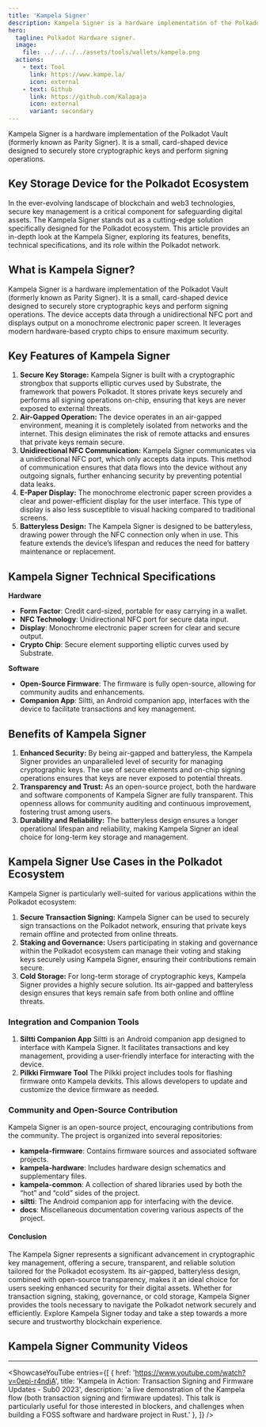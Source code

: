 ```yaml
---
title: 'Kampela Signer'
description: Kampela Signer is a hardware implementation of the Polkadot Vault. It is a small, card-shaped device designed to securely store cryptographic keys and perform signing operations.
hero:
  tagline: Polkadot Hardware signer.
  image: 
    file: ../../../../assets/tools/wallets/kampela.png
  actions:
    - text: Tool
      link: https://www.kampe.la/
      icon: external
    - text: Github
      link: https://github.com/Kalapaja
      icon: external
      variant: secondary
---
```



Kampela Signer is a hardware implementation of the Polkadot Vault (formerly known as Parity Signer). It is a small, card-shaped device designed to securely store cryptographic keys and perform signing operations.

## Key Storage Device for the Polkadot Ecosystem
In the ever-evolving landscape of blockchain and web3 technologies, secure key management is a critical component for safeguarding digital assets. The Kampela Signer stands out as a cutting-edge solution specifically designed for the Polkadot ecosystem. This article provides an in-depth look at the Kampela Signer, exploring its features, benefits, technical specifications, and its role within the Polkadot network.

## What is Kampela Signer?
Kampela Signer is a hardware implementation of the Polkadot Vault (formerly known as Parity Signer). It is a small, card-shaped device designed to securely store cryptographic keys and perform signing operations. The device accepts data through a unidirectional NFC port and displays output on a monochrome electronic paper screen. It leverages modern hardware-based crypto chips to ensure maximum security.

## Key Features of Kampela Signer
1. **Secure Key Storage:** Kampela Signer is built with a cryptographic strongbox that supports elliptic curves used by Substrate, the framework that powers Polkadot. It stores private keys securely and performs all signing operations on-chip, ensuring that keys are never exposed to external threats.
2. **Air-Gapped Operation:** The device operates in an air-gapped environment, meaning it is completely isolated from networks and the internet. This design eliminates the risk of remote attacks and ensures that private keys remain secure.
3. **Unidirectional NFC Communication:** Kampela Signer communicates via a unidirectional NFC port, which only accepts data inputs. This method of communication ensures that data flows into the device without any outgoing signals, further enhancing security by preventing potential data leaks.
4. **E-Paper Display:** The monochrome electronic paper screen provides a clear and power-efficient display for the user interface. This type of display is also less susceptible to visual hacking compared to traditional screens.
5. **Batteryless Design:** The Kampela Signer is designed to be batteryless, drawing power through the NFC connection only when in use. This feature extends the device’s lifespan and reduces the need for battery maintenance or replacement.

## Kampela Signer Technical Specifications
**Hardware**
- **Form Factor**: Credit card-sized, portable for easy carrying in a wallet.
- **NFC Technology**: Unidirectional NFC port for secure data input.
- **Display**: Monochrome electronic paper screen for clear and secure output.
- **Crypto Chip**: Secure element supporting elliptic curves used by Substrate.

**Software**
- **Open-Source Firmware**: The firmware is fully open-source, allowing for community audits and enhancements.
- **Companion App**: Siltti, an Android companion app, interfaces with the device to facilitate transactions and key management.

## Benefits of Kampela Signer
1. **Enhanced Security:** By being air-gapped and batteryless, the Kampela Signer provides an unparalleled level of security for managing cryptographic keys. The use of secure elements and on-chip signing operations ensures that keys are never exposed to potential threats.
2. **Transparency and Trust:** As an open-source project, both the hardware and software components of Kampela Signer are fully transparent. This openness allows for community auditing and continuous improvement, fostering trust among users.
3. **Durability and Reliability:** The batteryless design ensures a longer operational lifespan and reliability, making Kampela Signer an ideal choice for long-term key storage and management.

## Kampela Signer Use Cases in the Polkadot Ecosystem
Kampela Signer is particularly well-suited for various applications within the Polkadot ecosystem:
1. **Secure Transaction Signing:** Kampela Signer can be used to securely sign transactions on the Polkadot network, ensuring that private keys remain offline and protected from online threats.
2. **Staking and Governance:** Users participating in staking and governance within the Polkadot ecosystem can manage their voting and staking keys securely using Kampela Signer, ensuring their contributions remain secure.
3. **Cold Storage:** For long-term storage of cryptographic keys, Kampela Signer provides a highly secure solution. Its air-gapped and batteryless design ensures that keys remain safe from both online and offline threats.

### Integration and Companion Tools
1. **Siltti Companion App**
Siltti is an Android companion app designed to interface with Kampela Signer. It facilitates transactions and key management, providing a user-friendly interface for interacting with the device.
2. **Pilkki Firmware Tool**
The Pilkki project includes tools for flashing firmware onto Kampela devkits. This allows developers to update and customize the device firmware as needed.

### Community and Open-Source Contribution
Kampela Signer is an open-source project, encouraging contributions from the community. The project is organized into several repositories:
- **kampela-firmware**: Contains firmware sources and associated software projects.
- **kampela-hardware**: Includes hardware design schematics and supplementary files.
- **kampela-common**: A collection of shared libraries used by both the “hot” and “cold” sides of the project.
- **siltti**: The Android companion app for interfacing with the device.
- **docs**: Miscellaneous documentation covering various aspects of the project.

#### Conclusion
The Kampela Signer represents a significant advancement in cryptographic key management, offering a secure, transparent, and reliable solution tailored for the Polkadot ecosystem. Its air-gapped, batteryless design, combined with open-source transparency, makes it an ideal choice for users seeking enhanced security for their digital assets. Whether for transaction signing, staking, governance, or cold storage, Kampela Signer provides the tools necessary to navigate the Polkadot network securely and efficiently. Explore Kampela Signer today and take a step towards a more secure and trustworthy blockchain experience.

## Kampela Signer Community Videos
------------
<ShowcaseYouTube
  entries={[
    {
      href: 'https://www.youtube.com/watch?v=0epi-r4ndjA',
      title: 'Kampela in Action: Transaction Signing and Firmware Updates - Sub0 2023',
      description: 'a live demonstration of the Kampela flow (both transaction signing and firmware updates). This talk is particularly useful for those interested in blockers, and challenges when building a FOSS software and hardware project in Rust.'
          },
  ]} />

